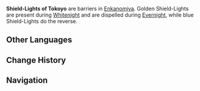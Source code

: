 {{Terminology Infobox
|image  = Shield-Lights of Tokoyo.png
|type   = Exploration
|region = Inazuma
|area   = Enkanomiya
}}
'''Shield-Lights of Tokoyo''' are barriers in [[Enkanomiya]]. Golden Shield-Lights are present during [[Whitenight]] and are dispelled during [[Evernight]], while blue Shield-Lights do the reverse.

==Other Languages==
{{Other Languages
|en      = Shield-Light of Tokoyo
|zhs     = 常世光障
|zhs_rm  = Chángshì Guāngzhàng
|zht     = 常世光障
|zht_rm  = Chángshì Guāngzhàng
|zh_tl   = Tokoyo Light Barrier
|ja      = 常世光障壁
|ja_rm   = Tokoyo Koushouheki{{Assumed}}
|ja_tl   = Tokoyo Light Barrier
|ko      = {{tt|영원|永遠}}의 빛 {{tt|장막|帳幕}}
|ko_rm   = Yeong'won-ui Bit Jangmak
|ko_tl   = Light Barrier of Eternity
|es      = Barrera de luz de Tokoyo
|es_tl   = 
|fr      = Barrière lumineuse de Tokoyo
|fr_tl   = Luminous Barrier of Tokoyo
|ru      = Световой барьер Токоё
|ru_tl   = 
|th      = Shield-Light of Tokoyo
|vi      = Lá Chắn Ánh Sáng
|vi_tl   = 
|de      = Lichtschild von Tokoyo
|de_tl   = Light-Shield of Tokoyo
|id      = Perisai Cahaya Tokoyo
|id_tl   = Tokoyo Light Shield
|pt      = Barreira de Luz de Tokoyo
|pt_tl   = 
}}

==Change History==
{{Change History|2.4}}

==Navigation==
{{Exploration Navbox|Inazuma}}